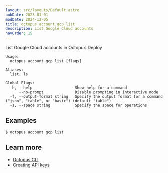 ```yaml
---
layout: src/layouts/Default.astro
pubDate: 2023-01-01
modDate: 2024-12-05
title: octopus account gcp list
description: List Google Cloud accounts
navOrder: 15
---
```


List Google Cloud accounts in Octopus Deploy

```
Usage:
  octopus account gcp list [flags]

Aliases:
  list, ls

Global Flags:
  -h, --help                   Show help for a command
      --no-prompt              Disable prompting in interactive mode
  -f, --output-format string   Specify the output format for a command ("json", "table", or "basic") (default "table")
  -s, --space string           Specify the space for operations

```

## Examples

<SamplesInstance />

```
$ octopus account gcp list

```

## Learn more

- [Octopus CLI](/docs/octopus-rest-api/cli)
- [Creating API keys](/docs/octopus-rest-api/how-to-create-an-api-key)